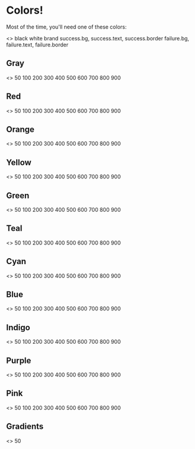 
<Meta title="Theme/Colors" />

# Colors!

Most of the time, you'll need one of these colors:

<Preview>
  <Story name="Primary">
    <>
      <Box bg="black" color="white" width={16} height={16} display="inline-block">black</Box>
      <Box bg="white" width={16} height={16} display="inline-block">white</Box>
      <Box bg="brand" width={16} height={16} display="inline-block">brand</Box>
      <Box
        bg="success.bg"
        borderWidth={2}
        borderColor="success.border"
        color="success.text"
        width={32}
        height={20}
      >
        success.bg, success.text, success.border
      </Box>
      <Box
        bg="failure.bg"
        borderWidth={2}
        borderColor="failure.border"
        color="failure.text"
        width={32}
        height={20}
      >
        failure.bg, failure.text, failure.border
      </Box>
    </>
  </Story>
</Preview>

## Gray
<Preview>
  <Story name="Gray">
    <>
      <Box bg="gray.50" width={16} height={16} display="inline-block">50</Box>
      <Box bg="gray.100" width={16} height={16} display="inline-block">100</Box>
      <Box bg="gray.200" width={16} height={16} display="inline-block">200</Box>
      <Box bg="gray.300" width={16} height={16} display="inline-block">300</Box>
      <Box bg="gray.400" width={16} height={16} display="inline-block">400</Box>
      <Box bg="gray.500" width={16} height={16} display="inline-block">500</Box>
      <Box bg="gray.600" width={16} height={16} display="inline-block">600</Box>
      <Box bg="gray.700" width={16} height={16} display="inline-block">700</Box>
      <Box bg="gray.800" color="white" width={16} height={16} display="inline-block">800</Box>
      <Box bg="gray.900" color="white" width={16} height={16} display="inline-block">900</Box>
    </>
  </Story>
</Preview>

## Red
<Preview>
  <Story name="Red">
    <>
      <Box bg="red.50" width={16} height={16} display="inline-block">50</Box>
      <Box bg="red.100" width={16} height={16} display="inline-block">100</Box>
      <Box bg="red.200" width={16} height={16} display="inline-block">200</Box>
      <Box bg="red.300" width={16} height={16} display="inline-block">300</Box>
      <Box bg="red.400" width={16} height={16} display="inline-block">400</Box>
      <Box bg="red.500" width={16} height={16} display="inline-block">500</Box>
      <Box bg="red.600" width={16} height={16} display="inline-block">600</Box>
      <Box bg="red.700" width={16} height={16} display="inline-block">700</Box>
      <Box bg="red.800" color="white" width={16} height={16} display="inline-block">800</Box>
      <Box bg="red.900" color="white" width={16} height={16} display="inline-block">900</Box>
    </>
  </Story>
</Preview>

## Orange
<Preview>
  <Story name="Orange">
    <>
      <Box bg="orange.50" width={16} height={16} display="inline-block">50</Box>
      <Box bg="orange.100" width={16} height={16} display="inline-block">100</Box>
      <Box bg="orange.200" width={16} height={16} display="inline-block">200</Box>
      <Box bg="orange.300" width={16} height={16} display="inline-block">300</Box>
      <Box bg="orange.400" width={16} height={16} display="inline-block">400</Box>
      <Box bg="orange.500" width={16} height={16} display="inline-block">500</Box>
      <Box bg="orange.600" width={16} height={16} display="inline-block">600</Box>
      <Box bg="orange.700" width={16} height={16} display="inline-block">700</Box>
      <Box bg="orange.800" color="white" width={16} height={16} display="inline-block">800</Box>
      <Box bg="orange.900" color="white" width={16} height={16} display="inline-block">900</Box>
    </>
  </Story>
</Preview>

## Yellow
<Preview>
  <Story name="Yellow">
    <>
      <Box bg="yellow.50" width={16} height={16} display="inline-block">50</Box>
      <Box bg="yellow.100" width={16} height={16} display="inline-block">100</Box>
      <Box bg="yellow.200" width={16} height={16} display="inline-block">200</Box>
      <Box bg="yellow.300" width={16} height={16} display="inline-block">300</Box>
      <Box bg="yellow.400" width={16} height={16} display="inline-block">400</Box>
      <Box bg="yellow.500" width={16} height={16} display="inline-block">500</Box>
      <Box bg="yellow.600" width={16} height={16} display="inline-block">600</Box>
      <Box bg="yellow.700" width={16} height={16} display="inline-block">700</Box>
      <Box bg="yellow.800" color="white" width={16} height={16} display="inline-block">800</Box>
      <Box bg="yellow.900" color="white" width={16} height={16} display="inline-block">900</Box>
    </>
  </Story>
</Preview>

## Green
<Preview>
  <Story name="Green">
    <>
      <Box bg="green.50" width={16} height={16} display="inline-block">50</Box>
      <Box bg="green.100" width={16} height={16} display="inline-block">100</Box>
      <Box bg="green.200" width={16} height={16} display="inline-block">200</Box>
      <Box bg="green.300" width={16} height={16} display="inline-block">300</Box>
      <Box bg="green.400" width={16} height={16} display="inline-block">400</Box>
      <Box bg="green.500" width={16} height={16} display="inline-block">500</Box>
      <Box bg="green.600" width={16} height={16} display="inline-block">600</Box>
      <Box bg="green.700" width={16} height={16} display="inline-block">700</Box>
      <Box bg="green.800" color="white" width={16} height={16} display="inline-block">800</Box>
      <Box bg="green.900" color="white" width={16} height={16} display="inline-block">900</Box>
    </>
  </Story>
</Preview>

## Teal
<Preview>
  <Story name="Teal">
    <>
      <Box bg="teal.50" width={16} height={16} display="inline-block">50</Box>
      <Box bg="teal.100" width={16} height={16} display="inline-block">100</Box>
      <Box bg="teal.200" width={16} height={16} display="inline-block">200</Box>
      <Box bg="teal.300" width={16} height={16} display="inline-block">300</Box>
      <Box bg="teal.400" width={16} height={16} display="inline-block">400</Box>
      <Box bg="teal.500" width={16} height={16} display="inline-block">500</Box>
      <Box bg="teal.600" width={16} height={16} display="inline-block">600</Box>
      <Box bg="teal.700" width={16} height={16} display="inline-block">700</Box>
      <Box bg="teal.800" color="white" width={16} height={16} display="inline-block">800</Box>
      <Box bg="teal.900" color="white" width={16} height={16} display="inline-block">900</Box>
    </>
  </Story>
</Preview>

## Cyan
<Preview>
  <Story name="Cyan">
    <>
      <Box bg="cyan.50" width={16} height={16} display="inline-block">50</Box>
      <Box bg="cyan.100" width={16} height={16} display="inline-block">100</Box>
      <Box bg="cyan.200" width={16} height={16} display="inline-block">200</Box>
      <Box bg="cyan.300" width={16} height={16} display="inline-block">300</Box>
      <Box bg="cyan.400" width={16} height={16} display="inline-block">400</Box>
      <Box bg="cyan.500" width={16} height={16} display="inline-block">500</Box>
      <Box bg="cyan.600" width={16} height={16} display="inline-block">600</Box>
      <Box bg="cyan.700" width={16} height={16} display="inline-block">700</Box>
      <Box bg="cyan.800" color="white" width={16} height={16} display="inline-block">800</Box>
      <Box bg="cyan.900" color="white" width={16} height={16} display="inline-block">900</Box>
    </>
  </Story>
</Preview>

## Blue
<Preview>
  <Story name="Blue">
    <>
      <Box bg="blue.50" width={16} height={16} display="inline-block">50</Box>
      <Box bg="blue.100" width={16} height={16} display="inline-block">100</Box>
      <Box bg="blue.200" width={16} height={16} display="inline-block">200</Box>
      <Box bg="blue.300" width={16} height={16} display="inline-block">300</Box>
      <Box bg="blue.400" width={16} height={16} display="inline-block">400</Box>
      <Box bg="blue.500" width={16} height={16} display="inline-block">500</Box>
      <Box bg="blue.600" width={16} height={16} display="inline-block">600</Box>
      <Box bg="blue.700" width={16} height={16} display="inline-block">700</Box>
      <Box bg="blue.800" color="white" width={16} height={16} display="inline-block">800</Box>
      <Box bg="blue.900" color="white" width={16} height={16} display="inline-block">900</Box>
    </>
  </Story>
</Preview>

## Indigo
<Preview>
  <Story name="Indigo">
    <>
      <Box bg="indigo.50" width={16} height={16} display="inline-block">50</Box>
      <Box bg="indigo.100" width={16} height={16} display="inline-block">100</Box>
      <Box bg="indigo.200" width={16} height={16} display="inline-block">200</Box>
      <Box bg="indigo.300" width={16} height={16} display="inline-block">300</Box>
      <Box bg="indigo.400" width={16} height={16} display="inline-block">400</Box>
      <Box bg="indigo.500" width={16} height={16} display="inline-block">500</Box>
      <Box bg="indigo.600" width={16} height={16} display="inline-block">600</Box>
      <Box bg="indigo.700" width={16} height={16} display="inline-block">700</Box>
      <Box bg="indigo.800" color="white" width={16} height={16} display="inline-block">800</Box>
      <Box bg="indigo.900" color="white" width={16} height={16} display="inline-block">900</Box>
    </>
  </Story>
</Preview>

## Purple
<Preview>
  <Story name="Purple">
    <>
      <Box bg="purple.50" width={16} height={16} display="inline-block">50</Box>
      <Box bg="purple.100" width={16} height={16} display="inline-block">100</Box>
      <Box bg="purple.200" width={16} height={16} display="inline-block">200</Box>
      <Box bg="purple.300" width={16} height={16} display="inline-block">300</Box>
      <Box bg="purple.400" width={16} height={16} display="inline-block">400</Box>
      <Box bg="purple.500" width={16} height={16} display="inline-block">500</Box>
      <Box bg="purple.600" width={16} height={16} display="inline-block">600</Box>
      <Box bg="purple.700" width={16} height={16} display="inline-block">700</Box>
      <Box bg="purple.800" color="white" width={16} height={16} display="inline-block">800</Box>
      <Box bg="purple.900" color="white" width={16} height={16} display="inline-block">900</Box>
    </>
  </Story>
</Preview>

## Pink
<Preview>
  <Story name="Pink">
    <>
      <Box bg="pink.50" width={16} height={16} display="inline-block">50</Box>
      <Box bg="pink.100" width={16} height={16} display="inline-block">100</Box>
      <Box bg="pink.200" width={16} height={16} display="inline-block">200</Box>
      <Box bg="pink.300" width={16} height={16} display="inline-block">300</Box>
      <Box bg="pink.400" width={16} height={16} display="inline-block">400</Box>
      <Box bg="pink.500" width={16} height={16} display="inline-block">500</Box>
      <Box bg="pink.600" width={16} height={16} display="inline-block">600</Box>
      <Box bg="pink.700" width={16} height={16} display="inline-block">700</Box>
      <Box bg="pink.800" color="white" width={16} height={16} display="inline-block">800</Box>
      <Box bg="pink.900" color="white" width={16} height={16} display="inline-block">900</Box>
    </>
  </Story>
</Preview>

## Gradients
<Preview>
  <Story name="Gradients">
    <>
      <Box grad="peachy.30" width={16} height={16} display="inline-block">50</Box>
    </>
  </Story>
</Preview>

